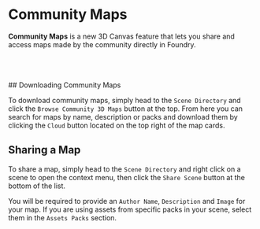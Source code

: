 
# Community Maps
<ImageButBetter
  src='/images/communitymaps/mapbrowser.jpg'
  alt='Community Map Browser'
  className={styles.wikiimagesmall}
/>

**Community Maps** is a new 3D Canvas feature that lets you share and access maps 
made by the community directly in Foundry.

<br/>
<br/>
<br/>
## Downloading Community Maps

<ImageButBetter
  src='/images/communitymaps/sharebrowse.jpg'
  alt='Buttons Locations'
  className={styles.wikiimagesmall}
/>
To download community maps, simply head to the `Scene Directory` and click the `Browse Community 3D Maps` button at the top.
From here you can search for maps by name, description or packs and download them by clicking the `Cloud` button located on the top right of the map cards.


## Sharing a Map
<ImageButBetter
  src='/images/communitymaps/share.jpg'
  alt='Share Window'
  className={styles.wikiimagesmall}
/>

To share a map, simply head to the `Scene Directory` and right click on a scene to open the context menu, then click the `Share Scene` button at the bottom of the list.

You will be required to provide an `Author Name`, `Description` and `Image` for your map. If you are using assets from specific packs in your scene, select them in the `Assets Packs` section.

